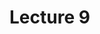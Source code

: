# Lecture 9
<!-- TODO: Probably need to standard errors here again in the begin -->

<!-- TODO: Thing that influence the width of the sampling distribution -->

<!-- TODO: This is where I'll do the two dice roll games -->
